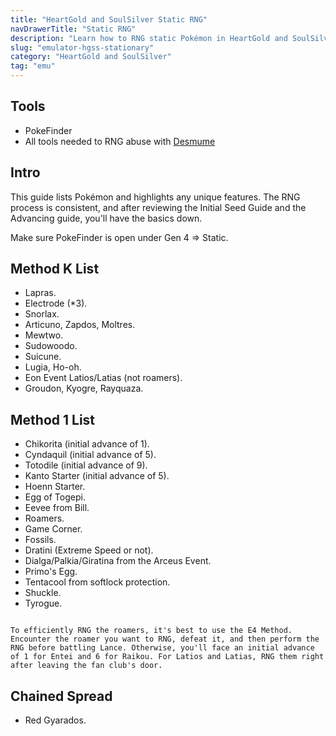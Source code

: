 ```yaml
---
title: "HeartGold and SoulSilver Static RNG"
navDrawerTitle: "Static RNG"
description: "Learn how to RNG static Pokémon in HeartGold and SoulSilver for perfect IVs, natures, and shinies."
slug: "emulator-hgss-stationary"
category: "HeartGold and SoulSilver"
tag: "emu"
---
```


## Tools

- PokeFinder
- All tools needed to RNG abuse with [Desmume](/desmume-setup)

## Intro

This guide lists Pokémon and highlights any unique features. The RNG process is consistent, and after reviewing the Initial Seed Guide and the Advancing guide, you'll have the basics down.

Make sure PokeFinder is open under Gen 4 => Static.

## Method K List

- Lapras.
- Electrode (\*3).
- Snorlax.
- Articuno, Zapdos, Moltres.
- Mewtwo.
- Sudowoodo.
- Suicune.
- Lugia, Ho-oh.
- Eon Event Latios/Latias (not roamers).
- Groudon, Kyogre, Rayquaza.

## Method 1 List

- Chikorita (initial advance of 1).
- Cyndaquil (initial advance of 5).
- Totodile (initial advance of 9).
- Kanto Starter (initial advance of 5).
- Hoenn Starter.
- Egg of Togepi.
- Eevee from Bill.
- Roamers.
- Game Corner.
- Fossils.
- Dratini (Extreme Speed or not).
- Dialga/Palkia/Giratina from the Arceus Event.
- Primo's Egg.
- Tentacool from softlock protection.
- Shuckle.
- Tyrogue.

```

To efficiently RNG the roamers, it's best to use the E4 Method. Encounter the roamer you want to RNG, defeat it, and then perform the RNG before battling Lance. Otherwise, you'll face an initial advance of 1 for Entei and 6 for Raikou. For Latios and Latias, RNG them right after leaving the fan club's door.

```

## Chained Spread

- Red Gyarados.
